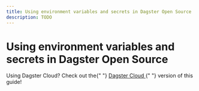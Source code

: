 ```yaml
---
title: Using environment variables and secrets in Dagster Open Source
description: TODO
---
```


# Using environment variables and secrets in Dagster Open Source

<Note>
  Using Dagster Cloud? Check out the{" "}
  <a href="/dagster-cloud/developing-testing/using-environment-variables-and-secrets-in-dagster-cloud">
    Dagster Cloud
  </a>{" "}
  version of this guide!
</Note>
